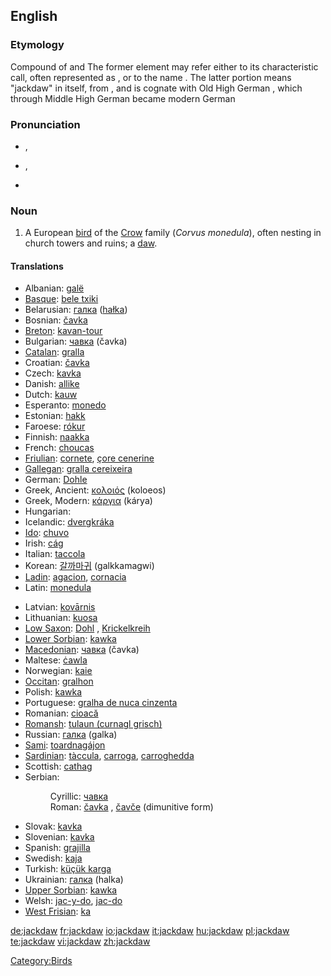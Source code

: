 ==English==
{{wikipedia}}

===Etymology===
Compound of {{term|jack}} and {{term|daw}}  The former element may refer either to its characteristic call, often represented as {{term|tchak-tchak}}, or to the name {{term|Jack}}.  The latter portion means "jackdaw" in itself, from {{etyl|ang}} {{term|dāƿe|lang=ang}}, and is cognate with Old High German {{term|tāha|lang=goh}}, which through Middle High German {{term|tāhele|lang=gmh}} became modern German {{term|Dohle|lang=de}}

===Pronunciation===
* {{a|UK}} {{IPA|/ˈdʒækˌdɔː/}}, {{SAMPA|/"dZ{k%dO:/}}
* {{a|GenAM}} {{IPA|/ˈdʒækˌdɑ/}}, {{SAMPA|/"dZ{k%dA/}}
* {{hyphenation|jack|daw}}

===Noun===
{{en-noun}}

# A European [[bird]] of the [[Crow]] family (''Corvus monedula''), often nesting in church towers and ruins; a [[daw]].
<!-- modified Webster 1913 definition -->

====Translations====
{{trans-top|Corvus monedula}}
* Albanian: [[galë]] {{f}}
* [[Basque]]: [[bele txiki]]
* Belarusian: [[галка]] ([[hałka]])
* Bosnian: [[čavka#Bosnian|čavka]] {{f}}
* [[Breton]]: [[kavan-tour]]
* Bulgarian: [[чавка#Bulgarian|чавка]] (čavka)
* [[Catalan]]: [[gralla]]
* Croatian: [[čavka#Croatian|čavka]] {{f}}
* Czech: [[kavka]] {{f}}
* Danish: [[allike]]
* Dutch: [[kauw]] {{m}}
* Esperanto: [[monedo]]
* Estonian: [[hakk]]
* Faroese: [[rókur]]
* Finnish: [[naakka]]
* French: [[choucas]] {{m}}
* [[Friulian]]: [[cornete]], [[çore cenerine]]
* [[Gallegan]]: [[gralla cereixeira]]
* German: [[Dohle]] {{f}}
* Greek, Ancient: [[κολοιός]] (koloeos) {{m}}
* Greek, Modern: [[κάργια]] (kárya)
* Hungarian: {{t|hu|csóka}}
* Icelandic: [[dvergkráka]] {{f}}
* [[Ido]]: [[chuvo]]
* Irish: [[cág]]
* Italian: [[taccola]]
* Korean: [[갈까마귀]] (galkkamagwi)
* [[Ladin]]: [[agacion]], [[cornacia]]
* Latin: [[monedula]] {{f}}
{{trans-mid}}
* Latvian: [[kovārnis]]
* Lithuanian: [[kuosa]]
* [[Low Saxon]]: [[Dohl]] {{f}}, [[Krickelkreih]] {{f}}
* [[Lower Sorbian]]: [[kawka]] {{f}}
* [[Macedonian]]: [[чавка#Macedonian|чавка]] (čavka) {{f}}
* Maltese: [[ċawla]]
* Norwegian: [[kaie]]
* [[Occitan]]: [[gralhon]]
* Polish: [[kawka]] {{f}}
* Portuguese: [[gralha de nuca cinzenta]]
* Romanian: [[cioacă]] {{f}}
* [[Romansh]]: [[tulaun (curnagl grisch)]]
* Russian: [[галка]] (galka) {{f}}
* [[Sami]]: [[toardnagájon]]
* [[Sardinian]]: [[tàccula]], [[carroga]], [[carroghedda]]
* Scottish: [[cathag]]
* Serbian:
*: Cyrillic: [[чавка#Serbian|чавка]] {{f}}
*: Roman: [[čavka#Serbian|čavka]] {{f}}, [[čavče]] (dimunitive form)
* Slovak: [[kavka]] {{f}}
* Slovenian: [[kavka]] {{f}}
* Spanish: [[grajilla]] {{f}}
* Swedish: [[kaja]]
* Turkish: [[küçük karga]]
* Ukrainian: [[галка]] (halka) {{f}}
* [[Upper Sorbian]]: [[kawka]] {{f}}
* Welsh: [[jac-y-do]], [[jac-do]]
* [[West Frisian]]: [[ka]]
{{trans-bottom}}

[[Category:Birds]]

[[de:jackdaw]]
[[fr:jackdaw]]
[[io:jackdaw]]
[[it:jackdaw]]
[[hu:jackdaw]]
[[pl:jackdaw]]
[[te:jackdaw]]
[[vi:jackdaw]]
[[zh:jackdaw]]